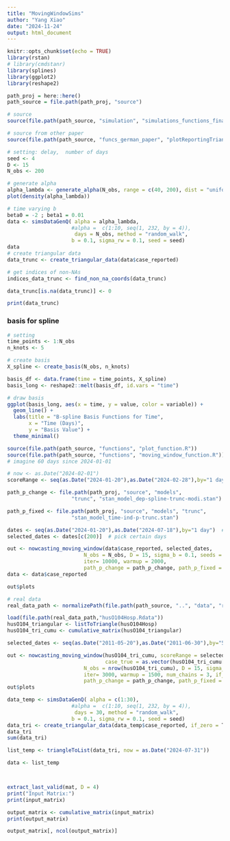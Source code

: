 ```yaml
---
title: "MovingWindowSims"
author: "Yang Xiao"
date: "2024-11-24"
output: html_document
---
```


```r
knitr::opts_chunk$set(echo = TRUE)
library(rstan)
# library(cmdstanr)
library(splines)
library(ggplot2)
library(reshape2)
```

```r
path_proj = here::here()
path_source = file.path(path_proj, "source")

# source
source(file.path(path_source, "simulation", "simulations_functions_final.R"))

# source from other paper
source(file.path(path_source, "funcs_german_paper", "plotReportingTriangle.R"))
```

```r
# setting: delay,  number of days
seed <- 4
D <- 15
N_obs <- 200

# generate alpha
alpha_lambda <- generate_alpha(N_obs, range = c(40, 200), dist = "uniform", seed = seed)
plot(density(alpha_lambda))
```

```r
# time varying b
beta0 = -2 ; beta1 = 0.01
data <- simsDataGenQ( alpha = alpha_lambda,
                     #alpha =  c(1:10, seq(1, 232, by = 4)),
                      days = N_obs, method = "random_walk",
                     b = 0.1, sigma_rw = 0.1, seed = seed)
data
# create triangular data
data_trunc <- create_triangular_data(data$case_reported)

# get indices of non-NAs 
indices_data_trunc <- find_non_na_coords(data_trunc)

data_trunc[is.na(data_trunc)] <- 0  

print(data_trunc)
```
### basis for spline
```r
# setting
time_points <- 1:N_obs
n_knots <- 5

# create basis
X_spline <- create_basis(N_obs, n_knots)

basis_df <- data.frame(time = time_points, X_spline)
basis_long <- reshape2::melt(basis_df, id.vars = "time")

# draw basis
ggplot(basis_long, aes(x = time, y = value, color = variable)) +
  geom_line() +
  labs(title = "B-spline Basis Functions for Time",
       x = "Time (Days)",
       y = "Basis Value") +
  theme_minimal()
```
```r
source(file.path(path_source, "functions", "plot_function.R"))
source(file.path(path_source, "functions", "moving_window_function.R"))
# imagine 60 days since 2024-01-01

# now <- as.Date("2024-02-01")
scoreRange <- seq(as.Date("2024-01-20"),as.Date("2024-02-28"),by="1 day")

path_p_change <- file.path(path_proj, "source", "models",
                     "trunc", "stan_model_dep-spline-trunc-modi.stan")

path_p_fixed <- file.path(path_proj, "source", "models", "trunc",
                     "stan_model_time-ind-p-trunc.stan")

dates <- seq(as.Date("2024-01-20"),as.Date("2024-07-18"),by="1 day")  # 40days
selected_dates <- dates[c(200)]  # pick certain days

out <- nowcasting_moving_window(data$case_reported, selected_dates,
                         N_obs = N_obs, D = 15, sigma_b = 0.1, seeds = 123,
                         iter= 10000, warmup = 2000,
                         path_p_change = path_p_change, path_p_fixed = path_p_fixed)
data <- data$case_reported
```

```r
out$plots
```

```r
# real data
real_data_path <- normalizePath(file.path(path_source, "..", "data", "raw")) # data path

load(file.path(real_data_path,"husO104Hosp.Rdata"))
husO104_triangular <- listToTriangle(husO104Hosp)
husO104_tri_cumu <- cumulative_matrix(husO104_triangular)

selected_dates <- seq(as.Date("2011-05-20"),as.Date("2011-06-30"),by="5 day")

out <- nowcasting_moving_window(husO104_tri_cumu, scoreRange = selected_dates,
                                case_true = as.vector(husO104_tri_cumu[,ncol(husO104_tri_cumu)]),
                         N_obs = nrow(husO104_tri_cumu), D = 15, sigma_b = 0.1, seeds = 123,
                         iter= 3000, warmup = 1500, num_chains = 3, if_real_data = T,
                         path_p_change = path_p_change, path_p_fixed = path_p_fixed)
out$plots
```

```r
data_temp <- simsDataGenQ( alpha = c(1:30),
                     #alpha =  c(1:10, seq(1, 232, by = 4)),
                      days = 30, method = "random_walk",
                     b = 0.1, sigma_rw = 0.1, seed = seed)
data_tri <- create_triangular_data(data_temp$case_reported, if_zero = T)
data_tri
sum(data_tri)

list_temp <- triangleToList(data_tri, now = as.Date("2024-07-31"))

data <- list_temp



extract_last_valid(mat, D = 4)
print("Input Matrix:")
print(input_matrix)

output_matrix <- cumulative_matrix(input_matrix)
print(output_matrix)

output_matrix[, ncol(output_matrix)]
```


